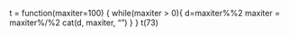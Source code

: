 
t = function(maxiter=100)
{
  while(maxiter > 0){
    d=maxiter%%2
    maxiter = maxiter%/%2
    cat(d, maxiter, "\n")
  }
}
t(73)